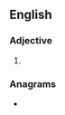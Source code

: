 ==English==

===Adjective===
{{head|en|superlative adjective}}

# {{en-superlative of|rosy}}

===Anagrams===
* {{anagrams|en|a=eiorsst|Sorties|restios|rossite|sorites|sorties|stories|trioses}}